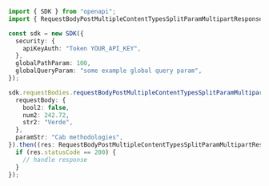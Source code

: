 ```typescript showLineNumbers copy filename="Request Body Post Multiple Content Types Split Param Multipart usage example"
import { SDK } from "openapi";
import { RequestBodyPostMultipleContentTypesSplitParamMultipartResponse } from "openapi/dist/sdk/models/operations";

const sdk = new SDK({
  security: {
    apiKeyAuth: "Token YOUR_API_KEY",
  },
  globalPathParam: 100,
  globalQueryParam: "some example global query param",
});

sdk.requestBodies.requestBodyPostMultipleContentTypesSplitParamMultipart({
  requestBody: {
    bool2: false,
    num2: 242.72,
    str2: "Verde",
  },
  paramStr: "Cab methodologies",
}).then((res: RequestBodyPostMultipleContentTypesSplitParamMultipartResponse) => {
  if (res.statusCode == 200) {
    // handle response
  }
});
```
